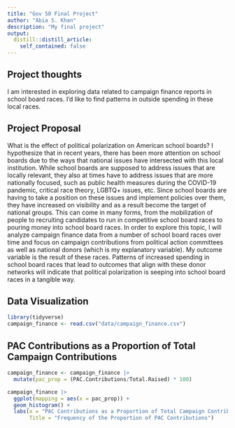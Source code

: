 ```yaml
---
title: "Gov 50 Final Project"
author: "Abia S. Khan"
description: "My final project"
output:
  distill::distill_article:
    self_contained: false
---
```




## Project thoughts

I am interested in exploring data related to campaign finance reports in school board races. I'd like to find patterns in outside spending in these local races.

## Project Proposal

What is the effect of political polarization on American school boards? I hypothesize that in recent years, there has been more attention on school boards due to the ways that national issues have intersected with this local institution. While school boards are supposed to address issues that are locally relevant, they also at times have to address issues that are more nationally focused, such as public health measures during the COVID-19 pandemic, critical race theory, LGBTQ+ issues, etc. Since school boards are having to take a position on these issues and implement policies over them, they have increased on visibility and as a result become the target of national groups. This can come in many forms, from the mobilization of people to recruiting candidates to run in competitive school board races to pouring money into school board races. In order to explore this topic, I will analyze campaign finance data from a number of school board races over time and focus on campaign contributions from political action committees as well as national donors (which is my explanatory variable). My outcome variable is the result of these races. Patterns of increased spending in school board races that lead to outcomes that align with these donor networks will indicate that political polarization is seeping into school board races in a tangible way.

## Data Visualization
```r
library(tidyverse)
campaign_finance <- read.csv("data/campaign_finance.csv")
```


## PAC Contributions as a Proportion of Total Campaign Contributions
```r
campaign_finance <- campaign_finance |>
  mutate(pac_prop = (PAC.Contributions/Total.Raised) * 100)
```

```r
campaign_finance |>
  ggplot(mapping = aes(x = pac_prop)) +
  geom_histogram() +
  labs(x = "PAC Contributions as a Proportion of Total Campaign Contributions", y = "Frequency",
       Title = "Frequency of the Proportion of PAC Contributions")
```


